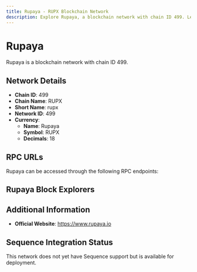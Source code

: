 ```yaml
--- 
title: Rupaya - RUPX Blockchain Network
description: Explore Rupaya, a blockchain network with chain ID 499. Learn about its native currency, Rupaya, and how to interact with the network.
---
```


# Rupaya

Rupaya is a blockchain network with chain ID 499.

## Network Details

- **Chain ID**: 499
- **Chain Name**: RUPX
- **Short Name**: rupx
- **Network ID**: 499
- **Currency**: 
  - **Name**: Rupaya
  - **Symbol**: RUPX
  - **Decimals**: 18

## RPC URLs

Rupaya can be accessed through the following RPC endpoints:



## Rupaya Block Explorers



## Additional Information

- **Official Website**: https://www.rupaya.io

## Sequence Integration Status

This network does not yet have Sequence support but is available for deployment.
